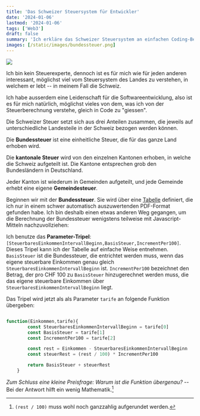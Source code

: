 ```yaml
---
title: 'Das Schweizer Steuersystem für Entwickler'
date: '2024-01-06'
lastmod: '2024-01-06'
tags: ['Web3']
draft: false
summary: 'Ich erkläre das Schweizer Steuersystem an einfachen Coding-Beispielen in Javascript'
images: [/static/images/bundessteuer.png]
---
```


![](/static/images/bundessteuer.png)

Ich bin kein Steuerexperte, dennoch ist es für mich wie für jeden anderen interessant, möglichst
viel vom Steuersystem des Landes zu verstehen, in welchem er lebt -- in meinem Fall die Schweiz.

Ich habe ausserdem eine Leidenschaft für die Softwareentwicklung, also ist es für mich natürlich,
möglichst vieles von dem, was ich von der Steuerberechnung verstehe, gleich in Code
zu "giessen".

Die Schweizer Steuer setzt sich aus drei Anteilen zusammen, die jeweils auf unterschiedliche
Landesteile in der Schweiz bezogen werden können.

Die **Bundessteuer** ist eine einheitliche
Steuer, die für das ganze Land erhoben wird.

Die **kantonale Steuer** wird von den einzelnen Kantonen erhoben, in welche die Schweiz
aufgeteilt ist. Die Kantone entsprechen grob den Bundesländern in Deutschland.

Jeder Kanton ist wiederum in Gemeinden aufgeteilt, und jede Gemeinde erhebt eine eigene
**Gemeindesteuer**.

Beginnen wir mit der **Bundessteuer**. Sie wird über eine
[Tabelle](https://www.estv.admin.ch/dam/estv/de/dokumente/dbst/tarife/58c-2023-dfi.pdf.download.pdf/58c-2023-dfi.pdf)
definiert, die ich nur in einem
schwer automatisch
auszuwertenden  PDF-Format gefunden habe. Ich bin deshalb einen etwas anderen Weg gegangen,
um die Berechnung der Bundessteuer wenigstens teilweise mit Javascript-Mitteln nachzuvollziehen:

Ich benutze das **Parameter-Tripel**:
`[SteuerbaresEinkommenIntervallBeginn,BasisSteuer,IncrementPer100]`.
Dieses
Tripel kann ich der Tabelle auf einfache Weise entnehmen.  `BasisSteuer` ist die Bundessteuer, die
entrichtet werden muss, wenn das eigene steuerbare Einkommen
genau gleich `SteuerbaresEinkommenIntervallBeginn` ist. `IncrementPer100` bezeichnet den Betrag, der pro CHF 100
zu `BasisSteuer` hinzugerechnet werden muss, die das eigene steuerbare Einkommen über `SteuerbaresEinkommenIntervallBeginn` liegt.

Das Tripel wird jetzt als
als Parameter `tarife` an folgende Funktion übergeben:

```js

function(Einkommen,tarife){
        const SteuerbaresEinkommenIntervallBeginn = tarife[0]
        const BasisSteuer = tarife[1]
        const IncrementPer100 = tarife[2]

        const rest = Einkommen - SteuerbaresEinkommenIntervallBeginn
        const steuerRest = (rest / 100) * IncrementPer100

        return BasisSteuer + steuerRest
    }

```

*Zum Schluss eine kleine Preisfrage: Warum ist die Funktion übergenau?* -- Bei der Antwort hilft
 ein wenig Mathematik.[^1]

[^1]: `(rest / 100)` muss wohl noch ganzzahlig aufgerundet werden.




